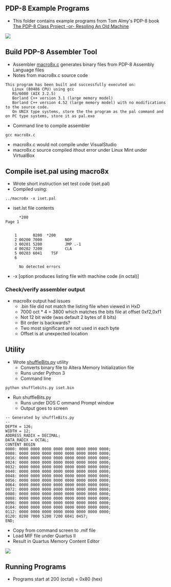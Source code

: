 == PDP-8 Example Programs ==

* This folder contains example programs from Tom Almy's PDP-8 book [https://www.amazon.com/PDP-8-Class-Project-Resoling-Machine-ebook/dp/B07KY5RCJ7/ref=sr_1_1?dchild=1&keywords=tom+almy+pdp-8&qid=1615991822&sr=8-1 The PDP-8 Class Project -or- Resoling An Old Machine]

<img src="https://raw.githubusercontent.com/douggilliland/Retro-Computers/master/PDP-8/PDP8_Book(Almy)/Almy_Book_Cover.png"></img>

== Build PDP-8 Assembler Tool ==

* Assembler [https://github.com/douggilliland/Linux-68k/blob/master/pdp8/macro8x.c macro8x.c] generates binary files from PDP-8 Assembly Language files
* Notes from macro8x.c source code
<pre>
This program has been built and successfully executed on:
   Linux (80486 CPU) using gcc
   RS/6000 (AIX 3.2.5)
   Borland C++ version 3.1 (large memory model)
   Borland C++ version 4.52 (large memory model) with no modifications to the source code.
   On UNIX type systems, store the the program as the pal command and on PC type systems, store it as pal.exe
</pre>
* Command line to compile assembler
<pre>
gcc macro8x.c
</pre>

* macro8x.c would not compile under VisualStudio
* macro8x.c source compiled ithout error under Linux Mint under VirtualBox

== Compile iset.pal using macro8x ==

* Wrote short instruction set test code (iset.pal)
* Compiled using:
<pre>
../macro8x -x iset.pal

</pre>
* iset.lst file contents
<pre>
      *200                                                                Page 1


    1       0200  *200
    2 00200 7000          NOP
    3 00201 5200          JMP .-1
    4 00202 7200          CLA
    5 00203 6041    TSF
    6             

      No detected errors
</pre>

* -x [option produces listing file with machine code (in octal)]

=== Check/verify assembler output ===

* macro8x output had issues
** .bin file did not match the listing file when viewed in HxD
** 7000 oct * 4 = 3800 which matches the bits file at offset 0xf2,0xf1
** Not 12 bit wide (was default 2 bytes of 8 bits)
** Bit order is backwards?
** Two most significant are not used in each byte
** Offset is at unexpected location

== Utility ==

* Wrote [https://github.com/douggilliland/Linux-68k/blob/master/pdp8/shufflebits.py shuffleBits.py] utility
** Converts binary file to Altera Memory Initialization file
** Runs under Python 3
** Command line
<pre>
python shufflebits.py iset.bin

</pre>
* Run shuffleBits.py
** Runs under DOS C ommand Prompt window
** Output goes to screen

<pre>
-- Generated by shuffleBits.py
--
DEPTH = 126;
WIDTH = 12;
ADDRESS_RADIX = DECIMAL;
DATA_RADIX = OCTAL;
CONTENT BEGIN
0000: 0000 0000 0000 0000 0000 0000 0000 0000;
0008: 0000 0000 0000 0000 0000 0000 0000 0000;
0016: 0000 0000 0000 0000 0000 0000 0000 0000;
0024: 0000 0000 0000 0000 0000 0000 0000 0000;
0032: 0000 0000 0000 0000 0000 0000 0000 0000;
0040: 0000 0000 0000 0000 0000 0000 0000 0000;
0048: 0000 0000 0000 0000 0000 0000 0000 0000;
0056: 0000 0000 0000 0000 0000 0000 0000 0000;
0064: 0000 0000 0000 0000 0000 0000 0000 0000;
0072: 0000 0000 0000 0000 0000 0000 0000 0000;
0080: 0000 0000 0000 0000 0000 0000 0000 0000;
0088: 0000 0000 0000 0000 0000 0000 0000 0000;
0096: 0000 0000 0000 0000 0000 0000 0000 0000;
0104: 0000 0000 0000 0000 0000 0000 0000 0000;
0112: 0000 0000 0000 0000 0000 0000 0000 0000;
0120: 0200 7000 5200 7200 6041 0457;
END;
</pre>

* Copy from command screen to .mif file
* Load MIF file under Quartus II
* Result in Quartus Memory Content Editor

<img src="https://raw.githubusercontent.com/douggilliland/Linux-68k/master/pdp8/iset_bin_in_HxD.PNG"></img>

== Running Programs ==

* Programs start at 200 (octal) = 0x80 (hex)
